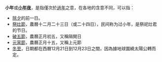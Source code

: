 '''小年'''或'''[[小年夜|小年夜]]'''，是指僅次於[[過年|過年]]之意，在各地的含意不同，可以指：
* [[除夕|除夕]]的前一日。
* [[祭灶節|祭灶節]]，農曆十二月二十三日（或二十四日），民间称为过小年，是祭祀灶君的节日。 
* [[破五節|破五節]]，農曆正月初五，又稱隔開日
* [[元宵節|元宵節]]，農曆正月十五，又稱上元節
* [[冬至|冬至]]，日期都在西曆12月21日到12月23日之間，因為據地球圍繞太陽公轉而定。
{{disambig|Cat=二字消歧義}}